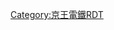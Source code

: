 {{Routemap|inline=<includeonly>yes</includeonly>|collapse=yes|title=高尾線|title-bg=white|title-color=#dd0077|map=
KHSTa~~ ~~[[本八幡站|本八幡]]
LSTR~~ ~~[[都營地下鐵|都營]]：[[新宿線 (都營地下鐵)|新宿線]]
HST~~ ~~[[新線新宿站|新線新宿]]
KHSTa\LSTR\~~ ~~[[新宿站|新宿]]
STRl\ABZg+r\~~ ~~←京王線 ↑[[京王新線]]
HST~~ ~~[[笹塚站|笹塚]]
LSTR~~ ~~↑[[京王線]]
BHF~~0.0~~KO33 '''[[北野站 (東京都)|北野]]'''
STRq\ABZgr\~~ ~~京王線
STRq\KRZo\~~ ~~[[東日本旅客鐵道|JR東]]：[[橫濱線]]
BHF~~1.7~~KO48 '''[[京王片倉站|京王片倉]]'''
BHF~~3.2~~KO49 '''[[山田站 (東京都)|山田]]'''
exSTRq\eABZgr\~~ ~~''{{link-ja|御陵線|京王御陵線}}''
BHF~~4.3~~KO50 '''[[目白台站|目白台]]'''
BHF~~5.8~~KO51 '''[[狹間站|狹間]]'''
STR+r\STR\~~ ~~JR東：[[中央線快速|中央線]]↓
BHF!~HUBaq\BHF!~HUBeq\~~6.9~~KO52 '''[[高尾站 (東京都)|高尾]]'''
STRr\STR\~~ ~~JR東：中央線
TUNNEL1
TUNNEL1
KBHFe~~8.6~~KO53 '''[[高尾山口站|高尾山口]]'''
KHSTa~~ ~~{{link-ja|高尾登山電鐵車站|高尾登山電鉄の駅|清瀧}}
FUNI\STR\~~ ~~[[高尾登山電鐵]]
|bottom={{navbar|京王電鐵RDT/高尾線}}
}}<noinclude>{{rdt intro|[[高尾線|京王電鐵高尾線]]}}

[[Category:京王電鐵RDT]]
[[Category:高尾線| ]]

</noinclude>
